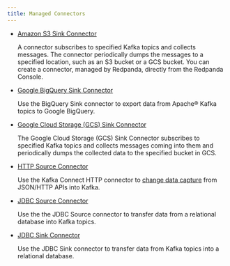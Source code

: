 ```yaml
---
title: Managed Connectors
---
```


<head>
    <meta name="title" content="Managed Connectors | Redpanda Docs"/>
    <meta name="description" content="Connectors provide a framework for streaming data into and out of Redpanda."/>
</head>

- [Amazon S3 Sink Connector](../managed-connectors/create-s3-sink-connector)

    A connector subscribes to specified Kafka topics and collects messages. The
    connector periodically dumps the messages to a specified location, such as an
    S3 bucket or a GCS bucket. You can create a connector, managed by Redpanda,
    directly from the Redpanda Console.

- [Google BigQuery Sink Connector](../managed-connectors/create-bigquery-sink-connector)

    Use the BigQuery Sink connector to export data from Apache® Kafka
    topics to Google BigQuery.

- [Google Cloud Storage (GCS) Sink Connector](../managed-connectors/create-gcs-sink-connector)

    The Google Cloud Storage (GCS) Sink Connector subscribes to specified Kafka
    topics and collects messages coming into them and periodically dumps the
    collected data to the specified bucket in GCS.

- [HTTP Source Connector](../managed-connectors/create-http-source-connector)

    Use the Kafka Connect HTTP connector to [change data capture](https://github.com/castorm/kafka-connect-http/blob/master/docs/Change_Data_Capture.md)
    from JSON/HTTP APIs into Kafka.

- [JDBC Source Connector](../managed-connectors/create-jdbc-source-connector)

    Use the the JDBC Source connector to transfer data from a relational database into
    Kafka topics.

- [JDBC Sink Connector](../managed-connectors/create-jdbc-sink-connector)

    Use the JDBC Sink connector to transfer data from Kafka topics into a
    relational database.
